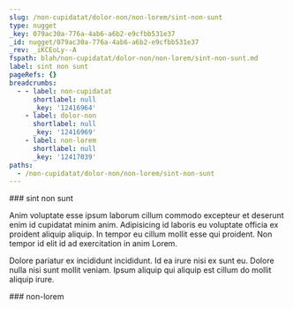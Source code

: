 ```yaml
---
slug: /non-cupidatat/dolor-non/non-lorem/sint-non-sunt
type: nugget
_key: 079ac30a-776a-4ab6-a6b2-e9cfbb531e37
_id: nugget/079ac30a-776a-4ab6-a6b2-e9cfbb531e37
_rev: _iKCEoLy--A
fspath: blah/non-cupidatat/dolor-non/non-lorem/sint-non-sunt.md
label: sint non sunt
pageRefs: {}
breadcrumbs:
  - - label: non-cupidatat
      shortlabel: null
      _key: '12416964'
    - label: dolor-non
      shortlabel: null
      _key: '12416969'
    - label: non-lorem
      shortlabel: null
      _key: '12417039'
paths:
  - /non-cupidatat/dolor-non/non-lorem/sint-non-sunt
---
```


<NuggetArea>
<Nugget slug="/non-cupidatat/dolor-non/non-lorem/sint-non-sunt" type="nugget" _key="079ac30a-776a-4ab6-a6b2-e9cfbb531e37" _id="nugget/079ac30a-776a-4ab6-a6b2-e9cfbb531e37" _rev="_iKCEoLy--A" fspath="blah/non-cupidatat/dolor-non/non-lorem/sint-non-sunt.md" label="sint non sunt" paths="/non-cupidatat/dolor-non/non-lorem/sint-non-sunt">
<NuggetBody>
### sint non sunt

Anim voluptate esse ipsum laborum cillum commodo excepteur et deserunt enim id cupidatat minim anim. Adipisicing id laboris eu voluptate officia ex proident aliquip aliquip. In tempor eu cillum mollit esse qui proident. Non tempor id elit id ad exercitation in anim Lorem.

Dolore pariatur ex incididunt incididunt. Id ea irure nisi ex sunt eu. Dolore nulla nisi sunt mollit veniam. Ipsum aliquip qui aliquip est cillum do mollit aliquip irure.

</NuggetBody>
<Breadcrumbs>
<Crumbs>
<Crumb _key="12416964" label="non-cupidatat" /><Crumb _key="12416969" label="dolor-non" /><Crumb _key="12417039" label="non-lorem" />
</Crumbs>
</Breadcrumbs>
</Nugget>

<NuggetsInbound>
</NuggetsInbound>
<NuggetsOutbound>
</NuggetsOutbound>
</NuggetArea>
<PassagesInbound>
<Passage direction="inbound" type="passage" _key="12417039" _id="passage/12417039" _rev="_iKCEoLy---" label="non-lorem" passage="non-lorem" fspath="blah/non-cupidatat/dolor-non/non-lorem" paths="/non-cupidatat/dolor-non/non-lorem" slug="/non-cupidatat/dolor-non/non-lorem">
<NuggetBody>
### non-lorem

</NuggetBody>
<Breadcrumbs>
<Crumbs>
<Crumb _key="12416964" label="non-cupidatat" /><Crumb _key="12416969" label="dolor-non" />
</Crumbs>
</Breadcrumbs>
</Passage>

</PassagesInbound>
<PassagesOutbound>
</PassagesOutbound>